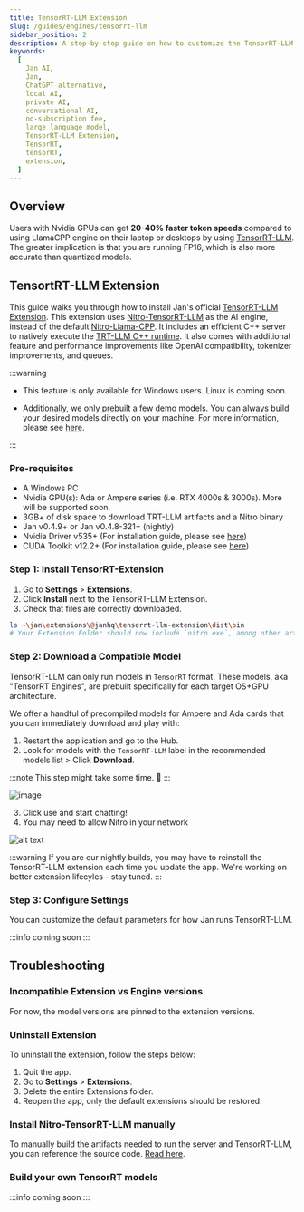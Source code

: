 ```yaml
---
title: TensorRT-LLM Extension
slug: /guides/engines/tensorrt-llm
sidebar_position: 2
description: A step-by-step guide on how to customize the TensorRT-LLM extension.
keywords:
  [
    Jan AI,
    Jan,
    ChatGPT alternative,
    local AI,
    private AI,
    conversational AI,
    no-subscription fee,
    large language model,
    TensorRT-LLM Extension,
    TensorRT,
    tensorRT,
    extension,
  ]
---
```


## Overview
Users with Nvidia GPUs can get **20-40% faster token speeds** compared to using LlamaCPP engine on their laptop or desktops by using [TensorRT-LLM](https://github.com/NVIDIA/TensorRT-LLM). The greater implication is that you are running FP16, which is also more accurate than quantized models.

## TensortRT-LLM Extension
This guide walks you through how to install Jan's official [TensorRT-LLM Extension](https://github.com/janhq/nitro-tensorrt-llm). This extension uses [Nitro-TensorRT-LLM](https://github.com/janhq/nitro-tensorrt-llm) as the AI engine, instead of the default [Nitro-Llama-CPP](https://github.com/janhq/nitro). It includes an efficient C++ server to natively execute the [TRT-LLM C++ runtime](https://nvidia.github.io/TensorRT-LLM/gpt_runtime.html). It also comes with additional feature and performance improvements like OpenAI compatibility, tokenizer improvements, and queues.

:::warning
- This feature is only available for Windows users. Linux is coming soon.

- Additionally, we only prebuilt a few demo models. You can always build your desired models directly on your machine. For more information, please see [here](#build-your-own-tensorrt-models).

:::

### Pre-requisites

- A Windows PC
- Nvidia GPU(s): Ada or Ampere series (i.e. RTX 4000s & 3000s). More will be supported soon.
- 3GB+ of disk space to download TRT-LLM artifacts and a Nitro binary
- Jan v0.4.9+ or Jan v0.4.8-321+ (nightly)
- Nvidia Driver v535+ (For installation guide, please see [here](/troubleshooting/#1-ensure-gpu-mode-requirements))
- CUDA Toolkit v12.2+ (For installation guide, please see [here](/troubleshooting/#1-ensure-gpu-mode-requirements))

### Step 1: Install TensorRT-Extension

1. Go to **Settings** > **Extensions**.
2. Click **Install** next to the TensorRT-LLM Extension.
3. Check that files are correctly downloaded.

```sh
ls ~\jan\extensions\@janhq\tensorrt-llm-extension\dist\bin
# Your Extension Folder should now include `nitro.exe`, among other artifacts needed to run TRT-LLM
```

### Step 2: Download a Compatible Model
TensorRT-LLM can only run models in `TensorRT` format. These models, aka "TensorRT Engines", are prebuilt specifically for each target OS+GPU architecture.

We offer a handful of precompiled models for Ampere and Ada cards that you can immediately download and play with:

1. Restart the application and go to the Hub.
2. Look for models with the `TensorRT-LLM` label in the recommended models list > Click **Download**. 

:::note
This step might take some time. 🙏
:::

![image](https://hackmd.io/_uploads/rJewrEgRp.png)

3. Click use and start chatting!
4. You may need to allow Nitro in your network 

![alt text](./assets/image.png)

:::warning
If you are our nightly builds, you may have to reinstall the TensorRT-LLM extension each time you update the app. We're working on better extension lifecyles - stay tuned.
:::

### Step 3: Configure Settings

You can customize the default parameters for how Jan runs TensorRT-LLM. 

:::info
coming soon
:::

## Troubleshooting

### Incompatible Extension vs Engine versions

For now, the model versions are pinned to the extension versions.

### Uninstall Extension
To uninstall the extension, follow the steps below:

1. Quit the app.
2. Go to **Settings** > **Extensions**.
3. Delete the entire Extensions folder.
4. Reopen the app, only the default extensions should be restored.

### Install Nitro-TensorRT-LLM manually

To manually build the artifacts needed to run the server and TensorRT-LLM, you can reference the source code. [Read here](https://github.com/janhq/nitro-tensorrt-llm?tab=readme-ov-file#quickstart).

### Build your own TensorRT models

:::info
coming soon
:::
